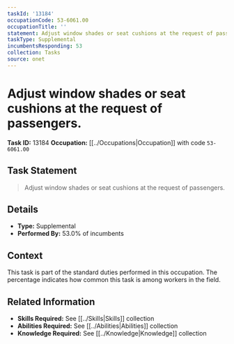 ```yaml
---
taskId: '13184'
occupationCode: 53-6061.00
occupationTitle: ''
statement: Adjust window shades or seat cushions at the request of passengers.
taskType: Supplemental
incumbentsResponding: 53
collection: Tasks
source: onet
---
```

# Adjust window shades or seat cushions at the request of passengers.

**Task ID:** 13184
**Occupation:** [[../Occupations|Occupation]] with code `53-6061.00`

## Task Statement

> Adjust window shades or seat cushions at the request of passengers.

## Details

- **Type:** Supplemental
- **Performed By:** 53.0% of incumbents

## Context

This task is part of the standard duties performed in this occupation. The percentage indicates how common this task is among workers in the field.

## Related Information

- **Skills Required:** See [[../Skills|Skills]] collection
- **Abilities Required:** See [[../Abilities|Abilities]] collection
- **Knowledge Required:** See [[../Knowledge|Knowledge]] collection

